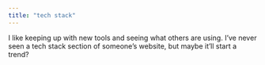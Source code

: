 ```yaml
---
title: "tech stack"
---
```


I like keeping up with new tools and seeing what others are using. I've never seen a tech stack section of someone's website, but maybe it'll start a trend?